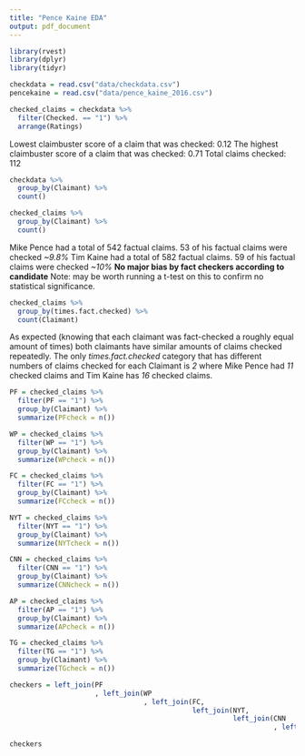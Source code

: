 ```yaml
---
title: "Pence Kaine EDA"
output: pdf_document
---
```


```r
library(rvest)
library(dplyr)
library(tidyr)
```


```r
checkdata = read.csv("data/checkdata.csv")
pencekaine = read.csv("data/pence_kaine_2016.csv")
```

```r
checked_claims = checkdata %>% 
  filter(Checked. == "1") %>% 
  arrange(Ratings)
```
Lowest claimbuster score of a claim that was checked: 0.12 
The highest claimbuster score of a claim that was checked: 0.71 
Total claims checked: 112

```r
checkdata %>% 
  group_by(Claimant) %>% 
  count()

checked_claims %>%
  group_by(Claimant) %>% 
  count()
```
Mike Pence had a total of 542 factual claims. 53 of his factual claims were
checked *~9.8%* 
Tim Kaine had a total of 582 factual claims. 59 of his factual claims were 
checked *~10%* 
**No major bias by fact checkers according to candidate** Note: may be worth 
running a t-test on this to confirm no statistical significance. 

```r
checked_claims %>% 
  group_by(times.fact.checked) %>% 
  count(Claimant)
```
As expected (knowing that each claimant was fact-checked a roughly equal amount
of times) both claimants have similar amounts of claims checked repeatedly. 
The only *times.fact.checked* category that has different numbers of claims
checked for each Claimant is *2* where Mike Pence had *11* checked claims and 
Tim Kaine has *16* checked claims. 

```r
PF = checked_claims %>%
  filter(PF == "1") %>%
  group_by(Claimant) %>%
  summarize(PFcheck = n())

WP = checked_claims %>%
  filter(WP == "1") %>%
  group_by(Claimant) %>%
  summarize(WPcheck = n())

FC = checked_claims %>%
  filter(FC == "1") %>%
  group_by(Claimant) %>%
  summarize(FCcheck = n())

NYT = checked_claims %>%
  filter(NYT == "1") %>%
  group_by(Claimant) %>%
  summarize(NYTcheck = n())

CNN = checked_claims %>%
  filter(CNN == "1") %>%
  group_by(Claimant) %>%
  summarize(CNNcheck = n())

AP = checked_claims %>%
  filter(AP == "1") %>%
  group_by(Claimant) %>%
  summarize(APcheck = n())

TG = checked_claims %>%
  filter(TG == "1") %>%
  group_by(Claimant) %>%
  summarize(TGcheck = n())

checkers = left_join(PF
                     , left_join(WP
                                 , left_join(FC,
                                             left_join(NYT,
                                                       left_join(CNN
                                                                 , left_join(AP, TG, 
                                                                             by = "Claimant"))))))
checkers                                                                       
```

